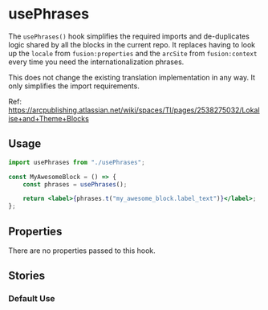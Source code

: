 

<Meta of={IndexStories} />

# usePhrases

The `usePhrases()` hook simplifies the required imports and de-duplicates logic shared by all the blocks in the current repo. It replaces having to look up the `locale` from `fusion:properties` and the `arcSite` from `fusion:context` every time you need the internationalization phrases.

This does not change the existing translation implementation in any way. It only simplifies the import requirements.

Ref: https://arcpublishing.atlassian.net/wiki/spaces/TI/pages/2538275032/Lokalise+and+Theme+Blocks

## Usage

```jsx
import usePhrases from "./usePhrases";

const MyAwesomeBlock = () => {
	const phrases = usePhrases();

	return <label>{phrases.t("my_awesome_block.label_text")}</label>;
};
```

## Properties

There are no properties passed to this hook.

## Stories

### Default Use

<Story of={IndexStories.DefaultUse} />
